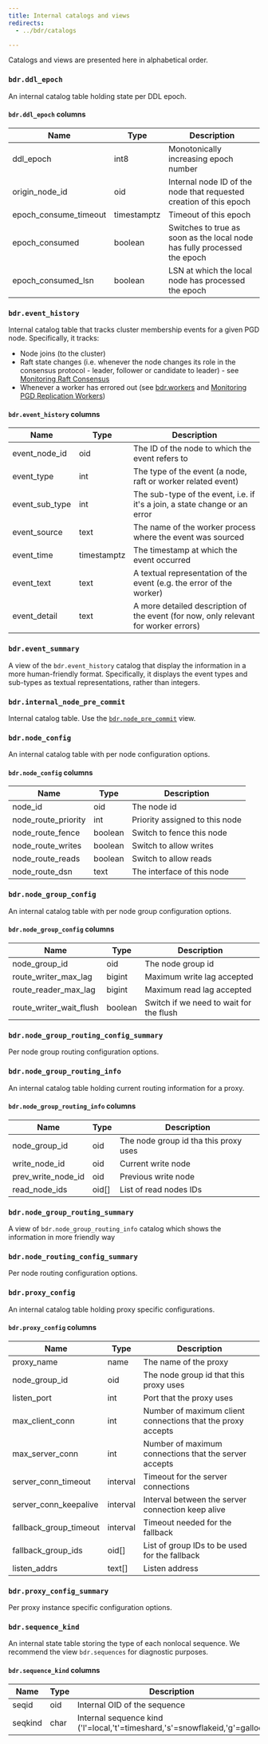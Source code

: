 ```yaml
---
title: Internal catalogs and views
redirects: 
  - ../bdr/catalogs

---
```

Catalogs and views are presented here in alphabetical order.

### `bdr.ddl_epoch`

An internal catalog table holding state per DDL epoch.

#### `bdr.ddl_epoch` columns

| Name                  | Type        | Description                                                              |
| --------------------- | ----------- | ------------------------------------------------------------------------ |
| ddl_epoch             | int8        | Monotonically increasing epoch number                                    |
| origin_node_id        | oid         | Internal node ID of the node that requested creation of this epoch       |
| epoch_consume_timeout | timestamptz | Timeout of this epoch                                                    |
| epoch_consumed        | boolean     | Switches to true as soon as the local node has fully processed the epoch |
| epoch_consumed_lsn    | boolean     | LSN at which the local node has processed the epoch                      |


### `bdr.event_history`

Internal catalog table that tracks cluster membership events for a given PGD
node. Specifically, it tracks:

* Node joins (to the cluster)
* Raft state changes (i.e. whenever the node changes its role in the consensus
protocol - leader, follower or candidate to leader) - see [Monitoring Raft Consensus](monitoring/sql#monitoring-raft-consensus)
* Whenever a worker has errored out (see [bdr.workers](#bdrworkers)
and [Monitoring PGD Replication Workers](monitoring/sql#monitoring-pgd-replication-workers))

#### `bdr.event_history` columns

| Name           | Type        | Description                                                                         |
| -------------- | ----------- | ----------------------------------------------------------------------------------- |
| event_node_id  | oid         | The ID of the node to which the event refers to                                     |
| event_type     | int         | The type of the event (a node, raft or worker related event)                        |
| event_sub_type | int         | The sub-type of the event, i.e. if it's a join, a state change or an error          |
| event_source   | text        | The name of the worker process where the event was sourced                          |
| event_time     | timestamptz | The timestamp at which the event occurred                                           |
| event_text     | text        | A textual representation of the event (e.g. the error of the worker)                |
| event_detail   | text        | A more detailed description of the event (for now, only relevant for worker errors) |

### `bdr.event_summary`

A view of the `bdr.event_history` catalog that display the information in a more
human-friendly format. Specifically, it displays the event types and sub-types
as textual representations, rather than integers.


### `bdr.internal_node_pre_commit`

Internal catalog table. Use the [`bdr.node_pre_commit`](catalogs-visible/#bdrnode_pre_commit) view.

### `bdr.node_config`

An internal catalog table with per node configuration options.

#### `bdr.node_config` columns

| Name                    | Type     | Description                              |
| ----------------------- | -------- | ---------------------------------------- |
| node_id                 | oid      | The node id                              |
| node_route_priority     | int      | Priority assigned to this node           |
| node_route_fence        | boolean  | Switch to fence this node               |
| node_route_writes       | boolean  | Switch to allow writes                   |
| node_route_reads        | boolean  | Switch to allow reads                    |
| node_route_dsn          | text     | The interface of this node               |

### `bdr.node_group_config`

An internal catalog table with per node group configuration options.

#### `bdr.node_group_config` columns

| Name                    | Type     | Description                              |
| ----------------------- | -------- | ---------------------------------------- |
| node_group_id           | oid      | The node group id                        |
| route_writer_max_lag    | bigint   | Maximum write lag accepted               |
| route_reader_max_lag    | bigint   | Maximum read lag accepted                |
| route_writer_wait_flush | boolean  | Switch if we need to wait for the flush  |

### `bdr.node_group_routing_config_summary`

Per node group routing configuration options.

### `bdr.node_group_routing_info`

An internal catalog table holding current routing information for a proxy.

#### `bdr.node_group_routing_info` columns

| Name                 | Type     | Description                            |
| -------------------- | -------- | -------------------------------------- |
| node_group_id        | oid      | The node group id tha this proxy uses  |
| write_node_id        | oid      | Current write node                     |
| prev_write_node_id   | oid      | Previous write node                    |
| read_node_ids        | oid[]    | List of read nodes IDs                 |

### `bdr.node_group_routing_summary`

A view of `bdr.node_group_routing_info` catalog which shows the information in more friendly way

### `bdr.node_routing_config_summary`

Per node routing configuration options.

### `bdr.proxy_config`

An internal catalog table holding proxy specific configurations.

#### `bdr.proxy_config` columns

| Name                   | Type     | Description                                                              |
| ---------------------- | -------- | ------------------------------------------------------------------------ |
| proxy_name             | name     | The name of the proxy                                                    |
| node_group_id          | oid      | The node group id that this proxy uses                                    |
| listen_port            | int      | Port that the proxy uses                                                 |
| max_client_conn        | int      | Number of maximum client connections that the proxy accepts              |
| max_server_conn        | int      | Number of maximum connections that the server accepts                    |
| server_conn_timeout    | interval | Timeout for the server connections                                       |
| server_conn_keepalive  | interval | Interval between the server connection keep alive                        |
| fallback_group_timeout | interval | Timeout needed for the fallback                                           |
| fallback_group_ids     | oid[]    | List of group IDs to be used for the fallback                            |
| listen_addrs           | text[]   | Listen address                                                           |


### `bdr.proxy_config_summary`

Per proxy instance specific configuration options.


### `bdr.sequence_kind`

An internal state table storing the type of each nonlocal sequence. We recommend the view
`bdr.sequences` for diagnostic purposes.

#### `bdr.sequence_kind` columns

| Name    | Type | Description                                                 |
| ------- | ---- | ----------------------------------------------------------- |
| seqid   | oid  | Internal OID of the sequence                                |
| seqkind | char | Internal sequence kind ('l'=local,'t'=timeshard,'s'=snowflakeid,'g'=galloc) |

